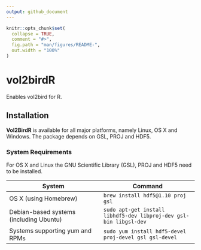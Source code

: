 ```yaml
---
output: github_document
---
```

 
<!-- README.md is generated from README.Rmd. Please edit that file -->

```r
knitr::opts_chunk$set(
  collapse = TRUE,
  comment = "#>",
  fig.path = "man/figures/README-",
  out.width = "100%"
)
```

# vol2birdR

Enables vol2bird for R.

## Installation

**Vol2BirdR** is available for all major platforms, namely Linux, OS X and Windows. The package depends on GSL, PROJ and HDF5.

### System Requirements

For OS X and Linux the GNU Scientific Library (GSL), PROJ and HDF5 need to be installed.

System | Command
--- | ---
OS X (using Homebrew) | `brew install hdf5@1.10 proj gsl`
Debian-based systems (including Ubuntu) | `sudo apt-get install libhdf5-dev libproj-dev gsl-bin libgsl-dev`
Systems supporting yum and RPMs | `sudo yum install hdf5-devel proj-devel gsl gsl-devel`
